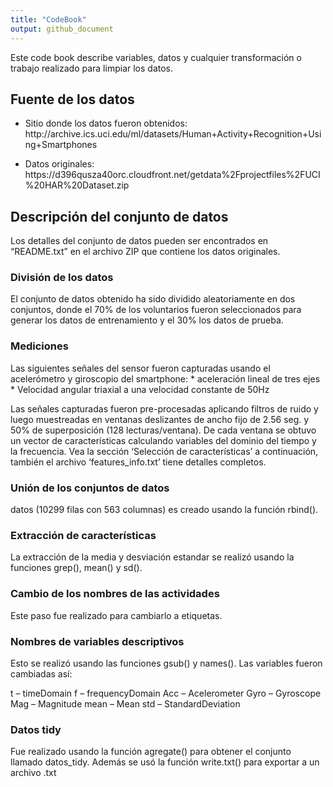 ```yaml
---
title: "CodeBook"
output: github_document
---
```



Este code book describe variables, datos y cualquier transformación o trabajo realizado para limpiar los datos.

## Fuente de los datos
* Sitio donde los datos fueron obtenidos: http://archive.ics.uci.edu/ml/datasets/Human+Activity+Recognition+Using+Smartphones

* Datos originales: https://d396qusza40orc.cloudfront.net/getdata%2Fprojectfiles%2FUCI%20HAR%20Dataset.zip


## Descripción del conjunto de datos
Los detalles del conjunto de datos pueden ser encontrados en "README.txt" en el archivo ZIP que contiene los datos originales.

### División de los datos
El conjunto de datos obtenido ha sido dividido aleatoriamente en dos conjuntos, donde el 70% de los voluntarios fueron seleccionados para generar los datos de entrenamiento y el 30% los datos de prueba.

### Mediciones

Las siguientes señales del sensor fueron capturadas usando el acelerómetro y giroscopio del smartphone:
* aceleración lineal de tres ejes
* Velocidad angular triaxial a una velocidad constante de 50Hz

Las señales capturadas fueron pre-procesadas aplicando filtros de ruido y luego muestreadas en ventanas deslizantes de ancho fijo de 2.56 seg. y 50% de superposición (128 lecturas/ventana). De cada ventana se obtuvo un vector de características calculando variables del dominio del tiempo y la frecuencia. Vea la sección 'Selección de características' a continuación, también el archivo 'features_info.txt' tiene detalles completos.

### Unión de los conjuntos de datos
datos (10299 filas con 563 columnas) es creado usando la función rbind().

### Extracción de características
La extracción de la media y desviación estandar se realizó usando la funciones grep(), mean() y sd().

### Cambio de los nombres de las actividades
Este paso fue realizado para cambiarlo a etiquetas.

### Nombres de variables descriptivos
Esto se realizó usando las funciones gsub() y names(). Las variables fueron cambiadas así:

t -- timeDomain
f -- frequencyDomain
Acc -- Acelerometer
Gyro -- Gyroscope
Mag -- Magnitude
mean -- Mean
std -- StandardDeviation

### Datos tidy
Fue realizado usando la función agregate() para obtener el conjunto llamado datos_tidy. Además se usó la función write.txt() para exportar a un archivo .txt
